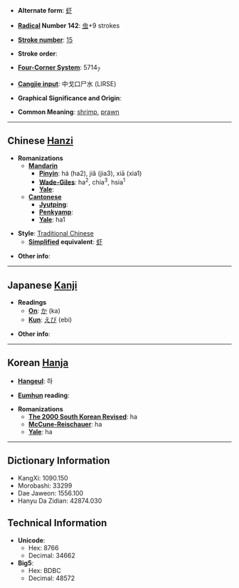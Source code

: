 * '''Alternate form''': [[虾]]

* '''[[Wiktionary:Chinese radical index| Radical]] Number 142''': [[Wiktionary:Chinese radical index 虫|虫]]+9 strokes

* '''[[Wiktionary:Chinese total strokes index|Stroke number]]''': [[Wiktionary:Chinese total strokes index 15|15]]

* '''Stroke order''': 

* '''[[Wiktionary:Chinese four corner index|Four-Corner System]]''': 5714<sub>7</sub>

* '''[[Wiktionary:Chinese Cangjie index|Cangjie input]]''': 中戈口尸水 (LIRSE)

* '''Graphical Significance and Origin''': 

* '''Common Meaning''': [[shrimp]], [[prawn]]

----

== Chinese [[Hanzi]] ==

* '''Romanizations'''
** '''[[Mandarin]]'''
*** '''[[Pinyin]]''': há (ha2), jiǎ (jia3), xiā (xia1)
*** '''[[Wade-Giles]]''': ha<sup>2</sup>, chia<sup>3</sup>, hsia<sup>1</sup>
*** '''[[Yale]]''': 
** '''[[Cantonese]]'''
*** '''[[Jyutping]]''':
*** '''[[Penkyamp]]''': 
*** '''[[Yale]]''': ha1

* '''Style''': [[Traditional Chinese]] 
** '''[[Simplified Chinese|Simplified]] equivalent''': [[虾]]

* '''Other info''': 

----

== Japanese [[Kanji]] ==

* '''Readings'''
** '''[[On]]''': [[か]] (ka)
** '''[[Kun]]''': [[えび]] (ebi)

* '''Other info''':  

----

== Korean [[Hanja]] ==

* '''[[Hangeul]]''': 하

* '''[[Eumhun]] reading''': 

* '''Romanizations'''
** '''[[The 2000 South Korean Revised Romanization|The 2000 South Korean Revised]]''': ha
** '''[[McCune-Reischauer]]''': ha
** '''[[Yale]]''': ha

----

== Dictionary Information ==

* KangXi: 1090.150
* Morobashi: 33299
* Dae Jaweon: 1556.100
* Hanyu Da Zidian: 42874.030

== Technical Information ==

* '''Unicode''':
** Hex: 8766
** Decimal: 34662
* '''Big5''':
** Hex: BDBC
** Decimal: 48572